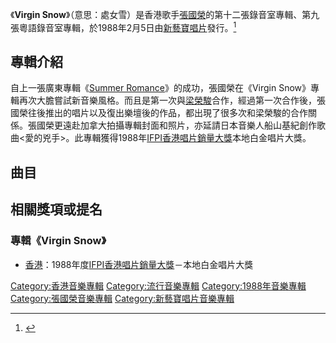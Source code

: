 
{{Album infobox | <!-- See Wikipedia:WikiProject_Albums -->
| Name = Virgin Snow
| Type = [[專輯|專輯]]
| Artist = [[張國榮|張國榮]]
|  Cover       = Virginsnow.jpg
|  Background  = 
| Released = 1988年2月5日
| Recorded = 1987年
| Genre = [[粵語流行音樂|粵語流行音樂]]
| Label = [[新藝寶唱片|新藝寶唱片]]
| Language = [[粵語|粵語]]
| Producer =[[張國榮|張國榮]]、[[Alvin_Leong|Alvin Leong]]、[[楊喬興|楊喬興]]
| Last album = [[Summer_Romance|Summer Romance]]<br/>（1987）
| This album = '''Virgin Snow'''<br/>（1988）
| Next album = [[拒絕再玩|拒絕再玩]]<br/>（1988）
}}

《'''Virgin Snow'''》（意思：處女雪）是香港歌手[[張國榮|張國榮]]的第十二張錄音室專輯、第九張粵語錄音室專輯，於1988年2月5日由[[新藝寶唱片|新藝寶唱片]]發行。<ref>{{Cite web |url=https://itunes.apple.com/hk/album/virgin-snow/217331258 |title=存档副本 |access-date=2018-10-25 |archive-date=2018-10-26 |archive-url=https://web.archive.org/web/20181026064500/https://itunes.apple.com/hk/album/virgin-snow/217331258 }}</ref>

== 專輯介紹 ==
自上一張廣東專輯《[[Summer_Romance|Summer Romance]]》的成功，張國榮在《Virgin Snow》專輯再次大膽嘗試新音樂風格。而且是第一次與[[梁榮駿|梁榮駿]]合作，經過第一次合作後，張國榮往後推出的唱片以及復出樂壇後的作品，都出現了很多次和梁榮駿的合作關係。張國榮更遠赴加拿大拍攝專輯封面和照片，亦延請日本音樂人船山基紀創作歌曲<愛的兇手>。此專輯獲得1988年[[IFPI香港唱片銷量大獎|IFPI香港唱片銷量大獎]]本地白金唱片大獎。

== 曲目 ==
{{Tracklist
| total_length =

| title1 = 愛的兇手
| note1 = 
| longnote1 = 
| music1 = 船山基紀
| lyrics1 = [[林振強|林振強]]
| arranger1 = 船山基紀
| producer1 = 
| length1 = 

| title2 = 熱辣辣
| note2 = 
| longnote2 = 改編自 Labelle's {{link-en|Lady Marmalade}}
| music2 = Robert Crewe<br>Kenny Nolan
| lyrics2 = 林振強
| arranger2 = Shigeki Watanabe
| producer2 = 
| length2 = 

| title3 = 奔向未來日子
| note3 = 
| longnote3 = 電影《[[英雄本色II|英雄本色II]]》主題曲
| music3 = [[顧嘉煇|顧嘉煇]]
| lyrics3 = [[黃霑|黃霑]]
| arranger3 = 顧嘉煇
| producer3 = 
| length3 = 

| title4 = 雪中情
| note4 = 
| longnote4 = 原唱者為[[關正傑|關正傑]]
| music4 = [[邰肇玫|邰肇玫]]
| lyrics4 = [[盧國沾|盧國沾]]
| arranger4 = Fujita Daito
| producer4 = 
| length4 = 

| title5 = 從未可以
| note5 = 
| longnote5 = 
| music5 = 吳大衛
| lyrics5 = [[潘源良|潘源良]]
| arranger5 = Satoshi Nakamura
| producer5 = 
| length5 = 

| title6 = 想你
| note6 = 
| longnote6 = 
| music6 = 張國榮
| lyrics6 = [[梁美薇|小美]]
| arranger6 = Iwasaki Yasunori
| producer6 = 
| length6 = 

| title7 = 燒毀我眼睛
| note7 = 
| longnote7 = 改編自[[澤田研二|澤田研二]]的愛の逃亡者 THE FUGITIVE 
| music7 = [[Arther_Greenslade|Arther Greenslade]]
| lyrics7 = 林振強
| arranger7 = Fujita Daito
| producer7 = 
| length7 = 

| title8 = 妳是我一半
| note8 = 
| longnote8 = 改編自[[中森明菜|中森明菜]]的ミック・ジャガーに微笑みを 
| music8 = [[竹內瑪莉亞|竹內瑪莉亞]]
| lyrics8 = [[潘偉源|潘偉源]]
| arranger8 = Shigeki Watanabe
| producer8 = 
| length8 = 

| title9 = 妒忌
| note9 = 
| longnote9 = 
| music9 = 吳大衛
| lyrics9 = [[陳少琪|陳少琪]]
| arranger9 = Motoki Funayama
| producer9 = 
| length9 = 

| title10 = 最愛
| note10 = 
| longnote10 =  改編自[[潘越雲|潘越雲]]的最愛，其他版本為[[何嘉麗|何嘉麗]]的一生一心
| music10 = [[李宗盛|李宗盛]]
| lyrics10 = [[鄭國江|鄭國江]]
| arranger10 = 顧嘉煇
| producer10 = 
| length10 = 
}}

==相關獎項或提名==
=== 專輯《Virgin Snow》===
*[[香港|香港]]：1988年度[[IFPI香港唱片銷量大獎|IFPI香港唱片銷量大獎]]－本地白金唱片大獎


{{張國榮}}

[[Category:香港音樂專輯|Category:香港音樂專輯]]
[[Category:流行音樂專輯|Category:流行音樂專輯]]
[[Category:1988年音樂專輯|Category:1988年音樂專輯]]
[[Category:張國榮音樂專輯|Category:張國榮音樂專輯]]
[[Category:新藝寶唱片音樂專輯|Category:新藝寶唱片音樂專輯]]